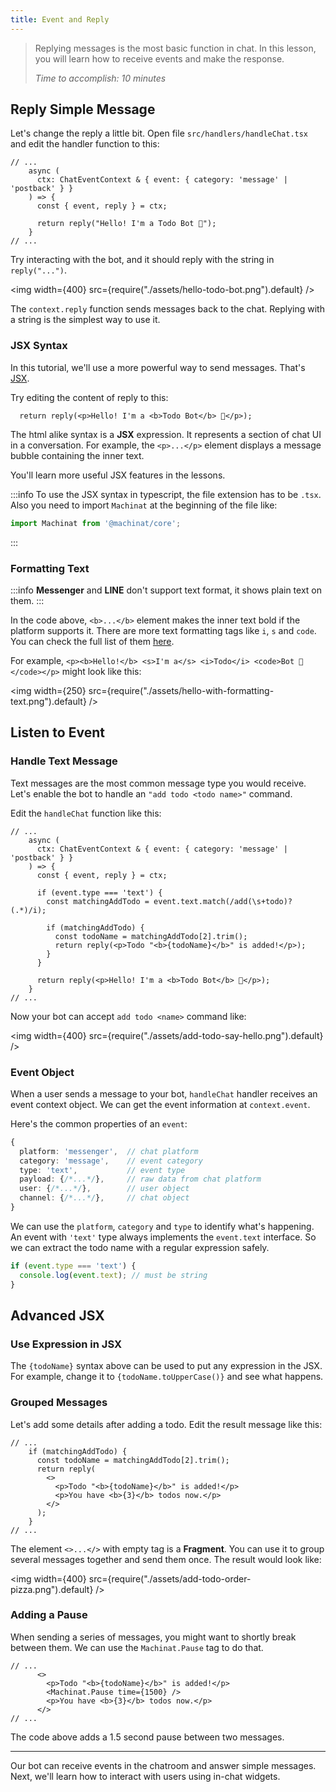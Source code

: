 ```yaml
---
title: Event and Reply
---
```


> Replying messages is the most basic function in chat. In this lesson, you will
> learn how to receive events and make the response.
>
> _Time to accomplish: 10 minutes_

## Reply Simple Message

Let's change the reply a little bit. Open file `src/handlers/handleChat.tsx`
and edit the handler function to this:

```tsx {5-7} title="src/handlers/handleChat.tsx"
// ...
    async (
      ctx: ChatEventContext & { event: { category: 'message' | 'postback' } }
    ) => {
      const { event, reply } = ctx;

      return reply("Hello! I'm a Todo Bot 🤖");
    }
// ...
```

Try interacting with the bot, and it should reply with the string in `reply("...")`.

<img width={400} src={require("./assets/hello-todo-bot.png").default} />

The `context.reply` function sends messages back to the chat. Replying with a string
is the simplest way to use it.

### JSX Syntax

In this tutorial, we'll use a more powerful way to send messages.
That's [JSX](../introducing-jsx).

Try editing the content of reply to this:

```tsx
  return reply(<p>Hello! I'm a <b>Todo Bot</b> 🤖</p>);
```

The html alike syntax is a **JSX** expression.
It represents a section of chat UI in a conversation.
For example, the `<p>...</p>` element displays a message bubble containing the inner text.

You'll learn more useful JSX features in the lessons.

:::info
To use the JSX syntax in typescript, the file extension has to be `.tsx`.
Also you need to import `Machinat` at the beginning of the file like:

```ts
import Machinat from '@machinat/core';
```
:::

### Formatting Text

:::info
**Messenger** and **LINE** don't support text format, it shows plain text on them.
:::

In the code above, `<b>...</b>` element makes the inner text bold if the platform supports it.
There are more text formatting tags like `i`, `s` and `code`.
You can check the full list of them [here](/docs/rendering-messages#textual-element-types).


For example, `<p><b>Hello!</b> <s>I'm a</s> <i>Todo</i> <code>Bot 🤖</code></p>` might look like this:

<img width={250} src={require("./assets/hello-with-formatting-text.png").default} />

## Listen to Event

### Handle Text Message

Text messages are the most common message type you would receive.
Let's enable the bot to handle an `"add todo <todo name>"` command.

Edit the `handleChat` function like this:

```tsx {7-14} title="src/handlers/handleChat.tsx"
// ...
    async (
      ctx: ChatEventContext & { event: { category: 'message' | 'postback' } }
    ) => {
      const { event, reply } = ctx;

      if (event.type === 'text') {
        const matchingAddTodo = event.text.match(/add(\s+todo)?(.*)/i);

        if (matchingAddTodo) {
          const todoName = matchingAddTodo[2].trim();
          return reply(<p>Todo "<b>{todoName}</b>" is added!</p>);
        }
      }

      return reply(<p>Hello! I'm a <b>Todo Bot</b> 🤖</p>);
    }
// ...
```

Now your bot can accept `add todo <name>` command like:

<img width={400} src={require("./assets/add-todo-say-hello.png").default} />

### Event Object

When a user sends a message to your bot, `handleChat` handler receives an event context object.
We can get the event information at `context.event`.

Here's the common properties of an `event`:

```ts
{
  platform: 'messenger',  // chat platform
  category: 'message',    // event category
  type: 'text',           // event type
  payload: {/*...*/},     // raw data from chat platform
  user: {/*...*/},        // user object
  channel: {/*...*/},     // chat object
}
```

We can use the `platform`, `category` and `type` to identify what's happening.
An event with `'text'` type always implements the `event.text` interface.
So we can extract the todo name with a regular expression safely.

```ts
if (event.type === 'text') {
  console.log(event.text); // must be string
}
```

## Advanced JSX

### Use Expression in JSX


The `{todoName}` syntax above can be used to put any expression in the JSX.
For example, change it to `{todoName.toUpperCase()}` and see what happens.

### Grouped Messages

Let's add some details after adding a todo. Edit the result message like this:

```tsx {5-8} title="src/handlers/handleChat.tsx"
// ...
    if (matchingAddTodo) {
      const todoName = matchingAddTodo[2].trim();
      return reply(
        <>
          <p>Todo "<b>{todoName}</b>" is added!</p>
          <p>You have <b>{3}</b> todos now.</p>
        </>
      );
    }
// ...
```

The element `<>...</>` with empty tag is a **Fragment**. You can use it to group
several messages together and send them once. The result would look like:

<img width={400} src={require("./assets/add-todo-order-pizza.png").default} />

### Adding a Pause

When sending a series of messages, you might want to shortly break between them.
We can use the `Machinat.Pause` tag to do that.

```tsx {4}} title="src/handlers/handleChat.tsx"
// ...
      <>
        <p>Todo "<b>{todoName}</b>" is added!</p>
        <Machinat.Pause time={1500} />
        <p>You have <b>{3}</b> todos now.</p>
      </>
// ...
```

The code above adds a 1.5 second pause between two messages.

---

Our bot can receive events in the chatroom and answer simple messages.
Next, we'll learn how to interact with users using in-chat widgets.
